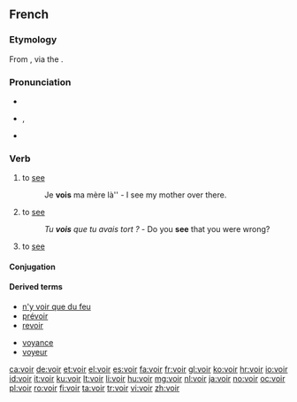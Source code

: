 ==French==

===Etymology===
From {{etyl|la|fr}} {{term|video|videō|lang=la}}, via the {{etyl|fro|fr}} {{term|veoir|lang=fro}}.

===Pronunciation===
* {{audio|Fr-voir.ogg|audio}}
* {{IPA|/vwaʁ/|lang=fr}}, {{SAMPA|/vwaR/}}
* {{homophones|lang=fr|voire}}

===Verb===
{{fr-verb}}

# to [[see]] {{gloss|visually}}
#:Je '''vois''' ma mère là'' - I see my mother over there.
# to [[see]] {{gloss|to understand}}
#:''Tu '''vois''' que tu avais tort ?'' - Do you '''see''' that you were wrong?
# to [[see]] {{gloss|to visit, to go and see}}

====Conjugation====
{{fr-conj-voir|}}

====Derived terms====
{{top2}}
* [[n'y voir que du feu]]
* [[prévoir]]
* [[revoir]]
{{mid2}}
* [[voyance]]
* [[voyeur]]
{{bottom}}

[[ca:voir]]
[[de:voir]]
[[et:voir]]
[[el:voir]]
[[es:voir]]
[[fa:voir]]
[[fr:voir]]
[[gl:voir]]
[[ko:voir]]
[[hr:voir]]
[[io:voir]]
[[id:voir]]
[[it:voir]]
[[ku:voir]]
[[lt:voir]]
[[li:voir]]
[[hu:voir]]
[[mg:voir]]
[[nl:voir]]
[[ja:voir]]
[[no:voir]]
[[oc:voir]]
[[pl:voir]]
[[ro:voir]]
[[fi:voir]]
[[ta:voir]]
[[tr:voir]]
[[vi:voir]]
[[zh:voir]]